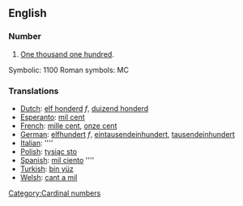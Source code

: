 ==English==
===Number===
#[[One thousand one hundred]].

Symbolic: 1100
Roman symbols: MC

===Translations===

*[[Dutch]]: [[elf honderd]] ''f'', [[duizend honderd]]
*[[Esperanto]]: [[mil cent]]
*[[French]]: [[mille cent]], [[onze cent]]
*[[German]]: [[elfhundert]] ''f'', [[eintausendeinhundert]], [[tausendeinhundert]]
*[[Italian]]: [[]] ''''
*[[Polish]]: [[tysiąc sto]]
*[[Spanish]]: [[mil ciento]] ''''
*[[Turkish]]: [[bin yüz]]
*[[Welsh]]: [[cant a mil]]

[[Category:Cardinal numbers]]
